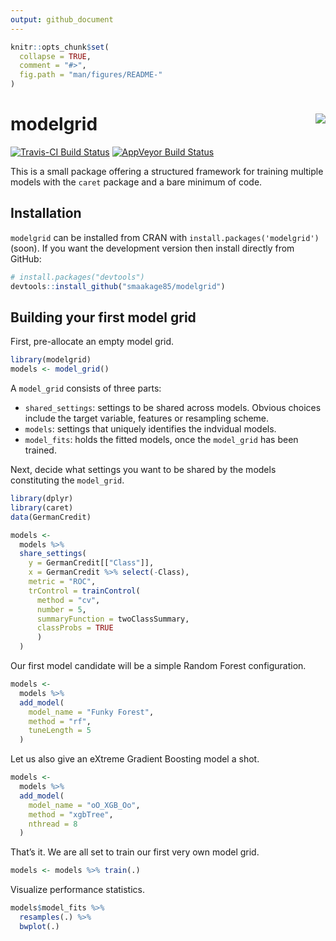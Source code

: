 ```yaml
---
output: github_document
---
```


<!-- README.md is generated from README.Rmd. Please edit that file -->

```r
knitr::opts_chunk$set(
  collapse = TRUE,
  comment = "#>",
  fig.path = "man/figures/README-"
)
```

# modelgrid <img src="man/figures/mglogo.png" align="right" />

[![Travis-CI Build Status](https://travis-ci.org/smaakage85/modelgrid.svg?branch=master)](https://travis-ci.org/smaakage85/modelgrid)
[![AppVeyor Build Status](https://ci.appveyor.com/api/projects/status/github/smaakage85/modelgrid?branch=master&svg=true)](https://ci.appveyor.com/project/smaakage85/modelgrid)

This is a small package offering a structured framework for training multiple models 
with the `caret` package and a bare minimum of code.

## Installation

`modelgrid` can be installed from CRAN with `install.packages('modelgrid')` (soon). If you want
the development version then install directly from GitHub:

```r
# install.packages("devtools")
devtools::install_github("smaakage85/modelgrid")
```

## Building your first model grid

First, pre-allocate an empty model grid.

```r
library(modelgrid)
models <- model_grid()
```

A `model_grid` consists of three parts:

* `shared_settings`: settings to be shared across models. Obvious choices include
the target variable, features or resampling scheme.
* `models`: settings that uniquely identifies the indvidual models.
* `model_fits`: holds the fitted models, once the `model_grid` has been trained.


Next, decide what settings you want to be shared by the models constituting the
`model_grid`.

```r
library(dplyr)
library(caret)
data(GermanCredit)

models <-
  models %>%
  share_settings(
    y = GermanCredit[["Class"]],
    x = GermanCredit %>% select(-Class),
    metric = "ROC",
    trControl = trainControl(
      method = "cv",
      number = 5,
      summaryFunction = twoClassSummary,
      classProbs = TRUE
      )
  )
```

Our first model candidate will be a simple Random Forest configuration.

```r
models <-
  models %>%
  add_model(
    model_name = "Funky Forest",
    method = "rf",
    tuneLength = 5
  )
```

Let us also give an eXtreme Gradient Boosting model a shot.

```r
models <-
  models %>%
  add_model(
    model_name = "oO_XGB_Oo",
    method = "xgbTree",
    nthread = 8
  )
```

That's it. We are all set to train our first very own model grid.

```r
models <- models %>% train(.)
```

Visualize performance statistics.

```r
models$model_fits %>%
  resamples(.) %>%
  bwplot(.)
```

